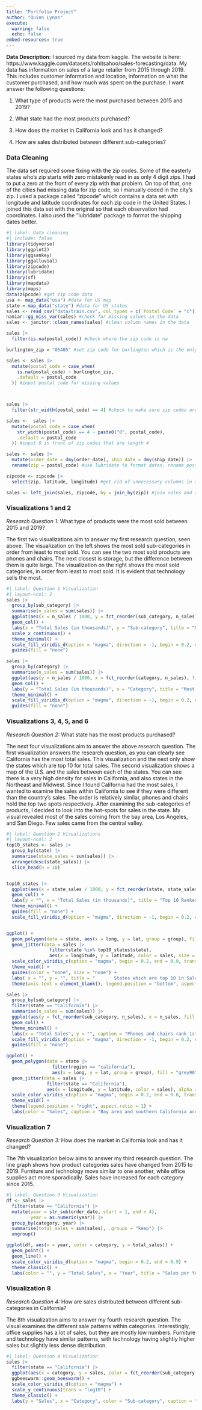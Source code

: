 ```yaml
---
title: "Portfolio Project"
author: "Quinn Lynas"
execute:
  warning: false
  echo: false
embed-resources: true
---
```


**Data Description:** I sourced my data from kaggle. The website is here: https://www.kaggle.com/datasets/rohitsahoo/sales-forecasting/data. My data has information on sales of a large retailer from 2015 through 2019. This includes customer information and location, information on what the customer purchased, and how much was spent on the purchase. I want answer the following questions:

1.  What type of products were the most purchased between 2015 and 2019?

2.  What state had the most products purchased?

3.  How does the market in California look and has it changed?

4.  How are sales distributed between different sub-categories?

### Data Cleaning

The data set required some fixing with the zip codes. Some of the easterly states who's zip starts with zero mistakenly read in as only 4 digit zips. I had to put a zero at the front of every zip with that problem. On top of that, one of the cities had missing data for zip code, so I manually coded in the city's zip. I used a package called "zipcode" which contains a data set with longitude and latitude coordinates for each zip code in the United States. I joined this data set with the original so that each observation had coordinates. I also used the "lubridate" package to format the shipping dates better.

```r
#| label: Data cleaning
#| include: false
library(tidyverse)
library(ggplot2)
library(ggsankey)
library(ggalluvial)
library(zipcode)
library(lubridate)
library(sf)
library(mapdata)
library(maps)
data(zipcode) #get zip code data 
usa <- map_data("usa") #data for US map
state = map_data("state") #data for US states
sales <- read_csv("data/train.csv", col_types = c(`Postal Code` = "c")) #read in sales data
naniar::gg_miss_var(sales) #check for missing values in the data
sales <- janitor::clean_names(sales) #clean column names in the data

sales |>
  filter(is.na(postal_code)) #check where the zip code is na

burlington_zip = "05405" #set zip code for burlington which is the only city with NA zips

sales <- sales |>
  mutate(postal_code = case_when(
    is.na(postal_code) ~ burlington_zip,
    .default = postal_code
  )) #input postal code for missing values



sales |>
  filter(str_width(postal_code) == 4) #check to make sure zip codes are all 5 digits

sales <-  sales |>
  mutate(postal_code = case_when(
    str_width(postal_code) == 4 ~ paste0("0", postal_code),
    .default = postal_code
  )) #input 0 in front of zip codes that are length 4

sales <- sales |>
  mutate(order_date = dmy(order_date), ship_date = dmy(ship_date)) |>
  rename(zip = postal_code) #use lubridate to format dates, rename postal code so that we can join two datasets

zipcode <- zipcode |>
  select(zip, latitude, longitude) #get rid of unnecessary columns in zipcode data

sales <- left_join(sales, zipcode, by = join_by(zip)) #join sales and zipcode data by zip


```

### Visualizations 1 and 2

*Research Question 1:* What type of products were the most sold between 2015 and 2019?

The first two visualizations aim to answer my first research question, seen above. The visualization on the left shows the most sold sub-categories in order from least to most sold. You can see the two most sold products are phones and chairs. The next closest is storage, but the difference between them is quite large. The visualization on the right shows the most sold categories, in order from least to most sold. It is evident that technology sells the most.

```r
#| label: Question 1 Visualization
#| layout-ncol: 2
sales |>
  group_by(sub_category) |>
  summarise(n_sales = sum(sales)) |>
  ggplot(aes(x = n_sales / 1000, y = fct_reorder(sub_category, n_sales), fill = fct_reorder(sub_category, n_sales))) + 
  geom_col() + 
  labs(x = "Total Sales (in thousands)", y = "Sub-category", title = "Most sold products for a global superstore", caption = "Phones are most sold sub-category", alt = "Horizontal bar chart depicting total sales for different sub-categories in a superstore. Each horizontal bar represents a sub-category, which are sorted from least to most sales. Phones have the highest sales among all sub-categories. The x-axis uses a per 1000 scale.") +
  scale_x_continuous() + 
  theme_minimal() +
  scale_fill_viridis_d(option = "magma", direction = -1, begin = 0.2, end = 0.9) + 
  guides(fill = "none") 

sales |>
  group_by(category) |>
  summarise(n_sales = sum(sales)) |>
  ggplot(aes(y = n_sales / 1000, x = fct_reorder(category, n_sales), fill = fct_reorder(category, n_sales))) + 
  geom_col() +
  labs(y = "Total Sales (in thousands)", x = "Category", title = "Most sold products for a global superstore", caption = "Technology is most sold category by a wide margin", alt = "Vertical bar chart showing total sales by product category in a global superstore. Bars are sorted by sales. Technology has the highest sales, then Furniture and Office Supplies. The y-axis uses a per 1000 scale.") +
  theme_minimal() +
  scale_fill_viridis_d(option = "magma", direction = -1, begin = 0.2, end = 0.9) + 
  guides(fill = "none") 
```

### Visualizations 3, 4, 5, and 6

*Research Question 2:* What state has the most products purchased?

The next four visualizations aim to answer the above research question. The first visualization answers the research question, as you can clearly see California has the most total sales. This visualization and the next only show the states which are top 10 for total sales. The second visualization shows a map of the U.S. and the sales between each of the states. You can see there is a very high density for sales in California, and also states in the Northeast and Midwest. Since I found California had the most sales, I wanted to examine the sales within California to see if they were different than the country's sales. The order is relatively similar, phones and chairs hold the top two spots respectively. After examining the sub-categories of products, I decided to look into the hot-spots for sales in the state. My visual revealed most of the sales coming from the bay area, Los Angeles, and San Diego. Few sales came from the central valley.

```r
#| label: Question 2 Visualizations
#| layout-ncol: 2
top10_states <- sales |>
  group_by(state) |>
  summarise(state_sales = sum(sales)) |>
  arrange(desc(state_sales)) |>
  slice_head(n = 10)


top10_states |>
  ggplot(aes(x = state_sales / 1000, y = fct_reorder(state, state_sales), fill = fct_reorder(state, state_sales))) + 
  geom_col() + 
  labs(y = "", x = "Total Sales (in thousands)", title = "Top 10 Ranked States for Total Sales", caption = "California has the highest total sales", alt = "Horizontal bar chart showing total sales for each state that ranks top 10 in sales. Bars are sorted by total sales. California has the most total sales, followed by New York and others. The x-axis is in thousands of sales.") + 
  theme_minimal() + 
  guides(fill = "none") + 
  scale_fill_viridis_d(option = "magma", direction = -1, begin = 0.2, end = 0.9)


ggplot() +
  geom_polygon(data = state, aes(x = long, y = lat, group = group), fill = "grey90",  color = "black") + 
  geom_jitter(data = sales |>
                filter(state %in% top10_states$state), 
                aes(x = longitude, y = latitude, color = sales, size = sales), width = 0.5, height = 0.5) + 
  scale_color_viridis_c(option = "magma", begin = 0.2, end = 0.9, trans = "sqrt") + 
  theme_void() +
  guides(color = "none", size = "none") +
  labs( x = "", y = "", title = "       States which are top 10 in Sales in the U.S.", caption = "Most sales in the country come from California,\nnortheast, midwest, Texas, and Florida", alt = "Map of the United States with points marked for each sale in the top 10 states. Location is marked for each point, and the size of each point is determined by how many sales there are. Color is transformed with a square root scale so that larger values don't impact the scale too much.") +
  theme(axis.text = element_blank(), legend.position = "bottom", aspect.ratio = 0.5) 

sales |>
  group_by(sub_category) |>
  filter(state == "California") |>
  summarise(n_sales = sum(sales)) |>
  ggplot(aes(y = fct_reorder(sub_category, n_sales), x = n_sales, fill = fct_reorder(sub_category, n_sales))) + 
  geom_col() +
  theme_minimal() +
  labs(x = "Total Sales", y = "", caption = "Phones and chairs rank 1st and 2nd for product\nsub-categories in CA, similar to the whole country's pattern", alt = "Horizontal bar chart showing total sales for each sub-category in California. Bars are sorted by total sales. Phones and chairs are the most sold products, similarly to the whole country's pattern.") + 
  scale_fill_viridis_d(option = "magma", direction = -1, begin = 0.2, end = 0.9) + 
  guides(fill = "none")

ggplot() + 
  geom_polygon(data = state |> 
                 filter(region == "california"), 
                 aes(x = long, y = lat, group = group), fill = "grey90", color = "black") + 
  geom_jitter(data = sales |>
               filter(state == "California"),
               aes(x = longitude, y = latitude, color = sales), alpha = 0.4, width = 0.1, height = 0.1) +
  scale_color_viridis_c(option = "magma", begin = 0.2, end = 0.8, trans = "log10", breaks = c(1, 10, 100, 1000)) +
  theme_void() + 
  theme(legend.position = "right", aspect.ratio = 1) + 
  labs(color = "Sales", caption = "Bay area and southern California account for most of the sales in the state.", alt = "Map of the State of California, with a point for each sale. Many of the sales are distributed near San Francisco and Los Angeles. The color of each point is mapped to the number of sales, with a brighter color meaning more sales. The points are jittered so overlapping points are more visible.")
```

### Visualization 7

*Research Question 3:* How does the market in California look and has it changed?

The 7th visualization below aims to answer my third research question. The line graph shows how product categories sales have changed from 2015 to 2019. Furniture and technology move similar to one another, while office supplies act more sporadically. Sales have increased for each category since 2015.

```r
#| label: Question 3 Visualization
df <- sales |>
  filter(state == "California") |>
  mutate(year = str_sub(order_date, start = 1, end = 4),
         year = as.numeric(year)) |>
  group_by(category, year) |>
  summarise(total_sales = sum(sales), .groups = "keep") |>
  ungroup()

ggplot(df, aes(x = year, color = category, y = total_sales)) + 
  geom_point() + 
  geom_line() + 
  scale_color_viridis_d(option = "magma", begin = 0.2, end = 0.9) +
  theme_classic() + 
  labs(color = "", y = "Total Sales", x = "Year", title = "Sales per Year for Different Product Categories in California", caption = "Office supplies see the strongest increase", alt = "Line graph with sales on the y-axis and year on the x-axis. Three separate lines represent different categories; furniture, office supplies, and technology. The office supplies see the largest increase in sales since the start date.")

```

### Visualization 8

*Research Question 4:* How are sales distributed between different sub-categories in California?

The 8th visualization aims to answer my fourth research question. The visual examines the different sale patterns within categories. Interestingly, office supplies has a lot of sales, but they are mostly low numbers. Furniture and technology have similar patterns, with technology having slightly higher sales but slightly less dense distribution.

```r
#| label: Question 4 Visualization
sales |>
  filter(state == "California") |>
  ggplot(aes(x = category, y = sales, color = fct_reorder(sub_category, sales))) + 
  ggbeeswarm::geom_beeswarm() + 
  scale_color_viridis_d(option = "magma") + 
  scale_y_continuous(trans = "log10") + 
  theme_classic() + 
  labs(y = "Sales", x = "Category", color = "Sub-category", caption = "Office supplies have low quantity sales, while furniture and tech have high quantity sales", alt = "Beeswarm graph with sales on the Y axis (log 10 transformed) and category on the x-axis. Three categories have points distributed for sales, each point represents sales of a sub-category. The color for subcategory is ordered by sales, subcategories with higher sales have brighter colors. While office supplies don't account for high sales, there are more low quantity sales than the other two categories.")
```
